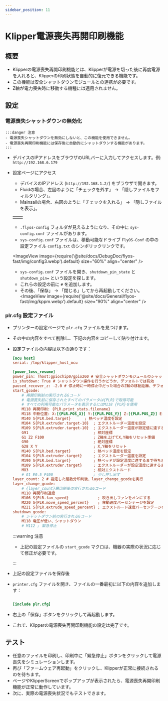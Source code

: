 ```yaml
---
sidebar_position: 11
---
```


# Klipper電源喪失再開印刷機能

## 概要

- Klipperの電源喪失再開印刷機能とは、Klipperが電源を切った後に再度電源を入れると、Klipperの印刷状態を自動的に復元できる機能です。
- この機能は安全シャットダウンモジュールとの連携が必要です。
- Z軸が電力喪失時に移動する機種には適用されません。

## 設定

### 電源喪失シャットダウンの無効化
    :::danger 注意
    - 電源喪失シャットダウンを無効にしないと、この機能を使用できません。
    - 電源喪失再開印刷機能には保存後に自動的にシャットダウンする機能があります。
    :::

- デバイスのIPアドレスをブラウザのURLバーに入力してアクセスします。例: `http://192.168.6.179`
- 設定ページにアクセス
    - デバイスのIPアドレス (`http://192.168.1.2/`) をブラウザで開きます。
    - Fluidの場合、左図のように「チェックを外す」 -> 「隠しファイルをフィルタリング」。
    - Mainsailの場合、右図のように「チェックを入れる」 -> 「隠しファイルを表示」。

    <table>
      <tr>
        <td>
          <ImageView image={require('@site/docs/DebugDoc/flyos-fast/img/config1.webp').default} size="100%" align="center" />
        </td>
        <td>
          <ImageView image={require('@site/docs/DebugDoc/flyos-fast/img/config2.webp').default} size="85%" align="center" />
        </td>
      </tr>
    </table>

    - `.flyos-config` フォルダが見えるようになり、その中に `sys-config.conf` ファイルがあります。
    - `sys-config.conf` ファイルは、移動可能なドライブ `FlyOS-Conf` の中の設定ファイル `config.txt` のシンボリックリンクです。

    <ImageView image={require('@site/docs/DebugDoc/flyos-fast/img/config3.webp').default} size="60%" align="center" />

    - `sys-config.conf` ファイルを開き、`shutdown_pin_state` と `shutdown_pin=` という設定を探します。
    - これらの設定の前に `#` を追加します。
    - その後、「保存」 -> 「閉じる」してから再起動してください。
    <ImageView image={require('@site/docs/General/flyos-fast/img/kppm.webp').default} size="90%" align="center" />

### plr.cfg 設定ファイル

- プリンターの設定ページで `plr.cfg` ファイルを見つけます。
- その中の内容をすべて削除し、下記の内容をコピーして貼り付けます。
- 設定ファイルの内容は以下の通りです：

    ```cfg
    [mcu host]   
    serial: /tmp/klipper_host_mcu
    
    [power_loss_resume]
    power_pin: !host:gpiochip0/gpio260 # 安全シャットダウンモジュールのシャットダウンピンは、ホストPCのPA21ピンにつなぐ
    is_shutdown: True # シャットダウン操作を行うかどうか、デフォルトでは有効
    paused_recover_z: -2.0 # 停止時に一時停止中だった場合のZ軸の移動距離、デフォルトでは移動しない
    start_gcode:
        # 再開印刷前の実行されるGコード
        # 電源喪失前に保存されたすべてのパラメータは{PLR}で取得可能
        # すべての利用可能なパラメータを表示するにはM118 {PLR}を使用
        M118 再開印刷: {PLR.print_stats.filename}
        M118 中断位置: X:[{PLR.POS_X}] Y:[{PLR.POS_Y}] Z:[{PLR.POS_Z}] E:[{PLR.POS_E}]
        M140 S{PLR.bed.target}      ; 熱ベッド温度を設定
        M104 S{PLR.extruder.target-10}  ; エクストルーダー温度を設定
        M109 S{PLR.extruder.target-10}  ; エクストルーダー温度が設定値に達するまで待ちます
        G91                             ; 相対座標
        G1 Z2 F100                      ; Z軸を上げてX,Y軸をリセット準備
        G90                             ; 絶対座標
        G28 X Y                         ; X,Y軸をリセット
        M140 S{PLR.bed.target}          ; 熱ベッド温度を設定
        M104 S{PLR.extruder.target}     ; エクストルーダー温度を設定
        M190 S{PLR.bed.target}          ; 熱ベッドが設定温度に達するまで待ちます
        M109 S{PLR.extruder.target}     ; エクストルーダーが設定温度に達するまで待ちます
        M83                             ; 相対エクストルード
        # G1 E0.5 F400                  ; 少し押し出す
    layer_count: 2 # 指定した層数分印刷後、layer_change_gcodeを実行
    layer_change_gcode:                
        # {layer_count}層印刷後の実行されるGコード
        M118 再開印刷速度
        M106 S{PLR.fan_speed}             ; 吹き出しファンをオンにする
        M220 S{PLR.move_speed_percent}    ; 移動速度パーセンテージを設定
        M221 S{PLR.extrude_speed_percent} ; エクストルード速度パーセンテージを設定
    shutdown_gcode:
        # シャットダウン前の実行されるGコード
        M118 電圧が低い、シャットダウン
        # M112 ; 緊急停止

    ```

    :::warning 注意

    - 上記の設定ファイルの `start_gcode` マクロは、機器の実際の状況に応じて修正が必要です。

    :::

- 上記の設定ファイルを保存後
- `printer.cfg` ファイルを開き、ファイルの一番最初に以下の内容を追加します：

    ```cfg

    [include plr.cfg]

    ```

- 右上の「保存」ボタンをクリックして再起動します。
- これで、Klipperの電源喪失再開印刷機能の設定は完了です。

## テスト

- 任意のファイルを印刷し、印刷中に「緊急停止」ボタンをクリックして電源喪失をシミュレーションします。
- 再び「ファームウェア再起動」をクリックし、Klipperが正常に接続されるのを待ちます。
- ページやKlipperScreenでポップアップが表示されたら、電源喪失再開印刷機能が正常に動作しています。
- 次に、実際の電源喪失状況でもテストできます。

